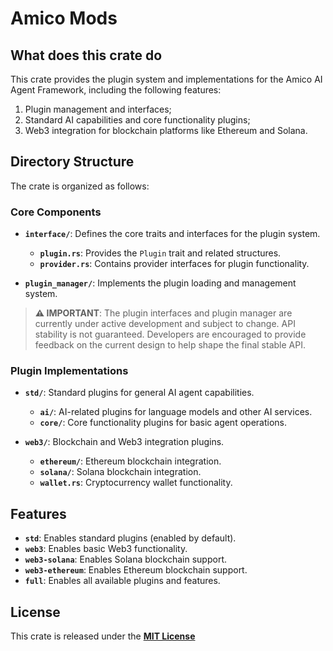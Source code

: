 # Amico Mods

## What does this crate do

This crate provides the plugin system and implementations for the Amico AI Agent Framework, including the following features:

1. Plugin management and interfaces;
2. Standard AI capabilities and core functionality plugins;
3. Web3 integration for blockchain platforms like Ethereum and Solana.

## Directory Structure

The crate is organized as follows:

### Core Components

- **`interface/`**: Defines the core traits and interfaces for the plugin system.
  - **`plugin.rs`**: Provides the `Plugin` trait and related structures.
  - **`provider.rs`**: Contains provider interfaces for plugin functionality.

- **`plugin_manager/`**: Implements the plugin loading and management system.

> **⚠️ IMPORTANT**: The plugin interfaces and plugin manager are currently under active development and subject to change. API stability is not guaranteed. Developers are encouraged to provide feedback on the current design to help shape the final stable API.

### Plugin Implementations

- **`std/`**: Standard plugins for general AI agent capabilities.
  - **`ai/`**: AI-related plugins for language models and other AI services.
  - **`core/`**: Core functionality plugins for basic agent operations.

- **`web3/`**: Blockchain and Web3 integration plugins.
  - **`ethereum/`**: Ethereum blockchain integration.
  - **`solana/`**: Solana blockchain integration.
  - **`wallet.rs`**: Cryptocurrency wallet functionality.

## Features

- **`std`**: Enables standard plugins (enabled by default).
- **`web3`**: Enables basic Web3 functionality.
- **`web3-solana`**: Enables Solana blockchain support.
- **`web3-ethereum`**: Enables Ethereum blockchain support.
- **`full`**: Enables all available plugins and features.

## License

This crate is released under the [**MIT License**](https://github.com/AIMOverse/amico/blob/main/LICENSE)
